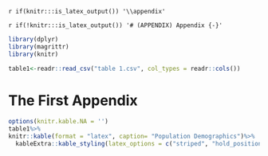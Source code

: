 `r if(knitr:::is_latex_output()) '\\appendix'`

`r if(!knitr:::is_latex_output()) '# (APPENDIX) Appendix {-}'`

<!--
If you feel it necessary to include an appendix, it goes here.
-->
```r
library(dplyr)
library(magrittr)
library(knitr)
```


```r
table1<-readr::read_csv("table 1.csv", col_types = readr::cols())
```



# The First Appendix
```r
options(knitr.kable.NA = '')
table1%>%
knitr::kable(format = "latex", caption= "Population Demographics")%>%
  kableExtra::kable_styling(latex_options = c("striped", "hold_position"))
```




